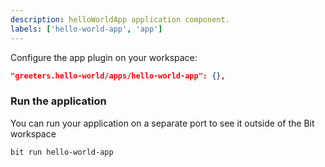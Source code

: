```yaml
---
description: helloWorldApp application component.
labels: ['hello-world-app', 'app']
---
```


Configure the app plugin on your workspace:

```json
"greeters.hello-world/apps/hello-world-app": {},
```

### Run the application

You can run your application on a separate port to see it outside of the Bit workspace

```bash
bit run hello-world-app
```
